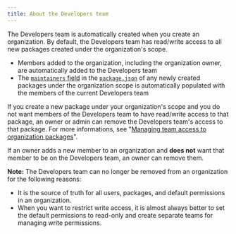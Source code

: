 ```yaml
---
title: About the Developers team
---
```


The Developers team is automatically created when you create an organization. By default, the Developers team has read/write access to all new packages created under the organization's scope.

- Members added to the organization, including the organization owner, are automatically added to the Developers team
- The [`maintainers` field] in the [`package.json`] of any newly created packages under the organization scope
is automatically populated with the members of the current Developers team

If you create a new package under your organization's scope and you do not
want members of the Developers team to have read/write access to that
package, an owner or admin can remove the Developers team's access to that
package. For more informations, see "[Managing team access to organization packages][pkg-access]".

If an owner adds a new member to an organization and **does not** want
that member to be on the Developers team, an owner can remove them.

<Note>

**Note:** The Developers team can no longer be removed from an organization for the following reasons:

* It is the source of truth for all users, packages, and default permissions in an organization.
* When you want to restrict write access, it is almost always better to set the default permissions to read-only and create separate teams for managing write permissions.

</Note>

[pkg-access]: managing-team-access-to-org-packages
[create-team]: creating-teams
[`maintainers` field]: /files/package.json#people-fields-author-contributors
[`package.json`]: /files/package.json
